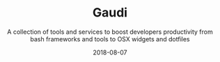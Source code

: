 ---
type: 'Project'
title: 'Gaudi'
tags: ['bash', 'dotfiles']
summary: 'A collection of tools and services to boost developers productivity from bash frameworks and tools to OSX widgets and dotfiles'
subtitle: 'A collection of tools and services to boost developers productivity from bash frameworks and tools to OSX widgets and dotfiles'
layout: ProjectLayout
github: 'g-udi/gaudi'
featured: false
date: '2018-08-07'
category: 'projects'
---